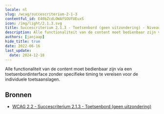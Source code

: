 ```yaml
---
locale: nl
slug: /wcag/succescriterium-2-1-3
contentful_id: E40bZcdLOWAfSOUfUEuxS
icon: /img/light/2.1.3.svg
title: Succescriterium 2.1.3 - Toetsenbord (geen uitzondering) - Niveau AAA
description: Alle functionaliteit van de content moet bedienbaar zijn via een toetsenbordinterface zonder specifieke timing te vereisen voor de individuele toetsaanslagen.
authors: [janjaap]
hide_title: true
date: 2022-06-16
last_update:
  date: 2024-12-18
---
```


<Hero
  title="Toetsenbord (geen uitzondering)"
  image="/img/light/2.1.3.svg"
  alt="WCAG 2.1.3 icon"
  prefix="Succescriterium 2.1.3"
  suffix="Niveau AAA"
/>

Alle functionaliteit van de content moet bedienbaar zijn via een toetsenbordinterface zonder specifieke timing te vereisen voor de individuele toetsaanslagen.

## Bronnen

- [WCAG 2.2 - Succescriterium 2.1.3 - Toetsenbord (geen uitzondering)](https://www.w3.org/Translations/WCAG22-nl/#toetsenbord-geen-uitzondering)
